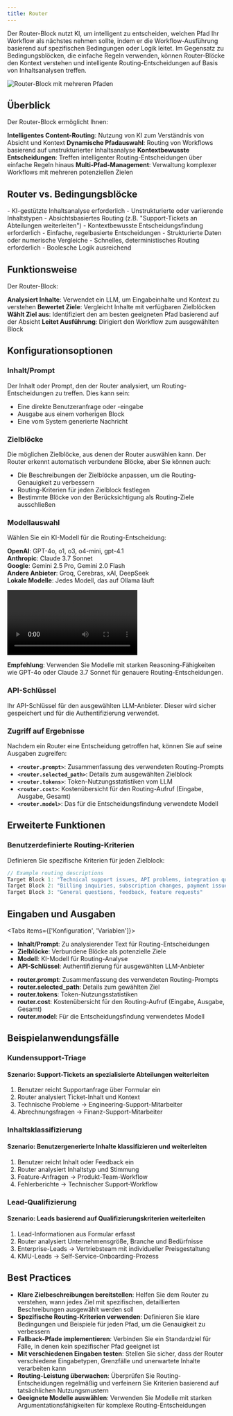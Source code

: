 ```yaml
---
title: Router
---
```



Der Router-Block nutzt KI, um intelligent zu entscheiden, welchen Pfad Ihr Workflow als nächstes nehmen sollte, indem er die Workflow-Ausführung basierend auf spezifischen Bedingungen oder Logik leitet. Im Gegensatz zu Bedingungsblöcken, die einfache Regeln verwenden, können Router-Blöcke den Kontext verstehen und intelligente Routing-Entscheidungen auf Basis von Inhaltsanalysen treffen.

<div className="flex justify-center">
  <Image
    src="/static/blocks/router.png"
    alt="Router-Block mit mehreren Pfaden"
    width={500}
    height={400}
    className="my-6"
  />
</div>

## Überblick

Der Router-Block ermöglicht Ihnen:

<Steps>
  <Step>
    <strong>Intelligentes Content-Routing</strong>: Nutzung von KI zum Verständnis von Absicht und Kontext
  </Step>
  <Step>
    <strong>Dynamische Pfadauswahl</strong>: Routing von Workflows basierend auf unstrukturierter Inhaltsanalyse
  </Step>
  <Step>
    <strong>Kontextbewusste Entscheidungen</strong>: Treffen intelligenter Routing-Entscheidungen über einfache Regeln hinaus
  </Step>
  <Step>
    <strong>Multi-Pfad-Management</strong>: Verwaltung komplexer Workflows mit mehreren potenziellen Zielen
  </Step>
</Steps>

## Router vs. Bedingungsblöcke

<Accordions>
  <Accordion title="Wann Router verwenden">
    - KI-gestützte Inhaltsanalyse erforderlich
    - Unstrukturierte oder variierende Inhaltstypen
    - Absichtsbasiertes Routing (z.B. "Support-Tickets an Abteilungen weiterleiten")
    - Kontextbewusste Entscheidungsfindung erforderlich
  </Accordion>
  <Accordion title="Wann Bedingung verwenden">
    - Einfache, regelbasierte Entscheidungen
    - Strukturierte Daten oder numerische Vergleiche
    - Schnelles, deterministisches Routing erforderlich
    - Boolesche Logik ausreichend
  </Accordion>
</Accordions>

## Funktionsweise

Der Router-Block:

<Steps>
  <Step>
    <strong>Analysiert Inhalte</strong>: Verwendet ein LLM, um Eingabeinhalte und Kontext zu verstehen
  </Step>
  <Step>
    <strong>Bewertet Ziele</strong>: Vergleicht Inhalte mit verfügbaren Zielblöcken
  </Step>
  <Step>
    <strong>Wählt Ziel aus</strong>: Identifiziert den am besten geeigneten Pfad basierend auf der Absicht
  </Step>
  <Step>
    <strong>Leitet Ausführung</strong>: Dirigiert den Workflow zum ausgewählten Block
  </Step>
</Steps>

## Konfigurationsoptionen

### Inhalt/Prompt

Der Inhalt oder Prompt, den der Router analysiert, um Routing-Entscheidungen zu treffen. Dies kann sein:

- Eine direkte Benutzeranfrage oder -eingabe
- Ausgabe aus einem vorherigen Block
- Eine vom System generierte Nachricht

### Zielblöcke

Die möglichen Zielblöcke, aus denen der Router auswählen kann. Der Router erkennt automatisch verbundene Blöcke, aber Sie können auch:

- Die Beschreibungen der Zielblöcke anpassen, um die Routing-Genauigkeit zu verbessern
- Routing-Kriterien für jeden Zielblock festlegen
- Bestimmte Blöcke von der Berücksichtigung als Routing-Ziele ausschließen

### Modellauswahl

Wählen Sie ein KI-Modell für die Routing-Entscheidung:

**OpenAI**: GPT-4o, o1, o3, o4-mini, gpt-4.1  \
**Anthropic**: Claude 3.7 Sonnet \
**Google**: Gemini 2.5 Pro, Gemini 2.0 Flash \
**Andere Anbieter**: Groq, Cerebras, xAI, DeepSeek \
**Lokale Modelle**: Jedes Modell, das auf Ollama läuft 

<div className="w-full max-w-2xl mx-auto overflow-hidden rounded-lg">
  <Video src="router-model-dropdown.mp4" width={500} height={350} />
</div>

**Empfehlung**: Verwenden Sie Modelle mit starken Reasoning-Fähigkeiten wie GPT-4o oder Claude 3.7 Sonnet für genauere Routing-Entscheidungen.

### API-Schlüssel

Ihr API-Schlüssel für den ausgewählten LLM-Anbieter. Dieser wird sicher gespeichert und für die Authentifizierung verwendet.

### Zugriff auf Ergebnisse

Nachdem ein Router eine Entscheidung getroffen hat, können Sie auf seine Ausgaben zugreifen:

- **`<router.prompt>`**: Zusammenfassung des verwendeten Routing-Prompts
- **`<router.selected_path>`**: Details zum ausgewählten Zielblock
- **`<router.tokens>`**: Token-Nutzungsstatistiken vom LLM
- **`<router.cost>`**: Kostenübersicht für den Routing-Aufruf (Eingabe, Ausgabe, Gesamt)
- **`<router.model>`**: Das für die Entscheidungsfindung verwendete Modell

## Erweiterte Funktionen

### Benutzerdefinierte Routing-Kriterien

Definieren Sie spezifische Kriterien für jeden Zielblock:

```javascript
// Example routing descriptions
Target Block 1: "Technical support issues, API problems, integration questions"
Target Block 2: "Billing inquiries, subscription changes, payment issues"
Target Block 3: "General questions, feedback, feature requests"
```

## Eingaben und Ausgaben

<Tabs items={['Konfiguration', 'Variablen']}>
  <Tab>
    <ul className="list-disc space-y-2 pl-6">
      <li>
        <strong>Inhalt/Prompt</strong>: Zu analysierender Text für Routing-Entscheidungen
      </li>
      <li>
        <strong>Zielblöcke</strong>: Verbundene Blöcke als potenzielle Ziele
      </li>
      <li>
        <strong>Modell</strong>: KI-Modell für Routing-Analyse
      </li>
      <li>
        <strong>API-Schlüssel</strong>: Authentifizierung für ausgewählten LLM-Anbieter
      </li>
    </ul>
  </Tab>
  <Tab>
    <ul className="list-disc space-y-2 pl-6">
      <li>
        <strong>router.prompt</strong>: Zusammenfassung des verwendeten Routing-Prompts
      </li>
      <li>
        <strong>router.selected_path</strong>: Details zum gewählten Ziel
      </li>
      <li>
        <strong>router.tokens</strong>: Token-Nutzungsstatistiken
      </li>
      <li>
        <strong>router.cost</strong>: Kostenübersicht für den Routing-Aufruf (Eingabe, Ausgabe, Gesamt)
      </li>
      <li>
        <strong>router.model</strong>: Für die Entscheidungsfindung verwendetes Modell
      </li>
    </ul>
  </Tab>
</Tabs>

## Beispielanwendungsfälle

### Kundensupport-Triage

<div className="mb-4 rounded-md border p-4">
  <h4 className="font-medium">Szenario: Support-Tickets an spezialisierte Abteilungen weiterleiten</h4>
  <ol className="list-decimal pl-5 text-sm">
    <li>Benutzer reicht Supportanfrage über Formular ein</li>
    <li>Router analysiert Ticket-Inhalt und Kontext</li>
    <li>Technische Probleme → Engineering-Support-Mitarbeiter</li>
    <li>Abrechnungsfragen → Finanz-Support-Mitarbeiter</li>
  </ol>
</div>

### Inhaltsklassifizierung

<div className="mb-4 rounded-md border p-4">
  <h4 className="font-medium">Szenario: Benutzergenerierte Inhalte klassifizieren und weiterleiten</h4>
  <ol className="list-decimal pl-5 text-sm">
    <li>Benutzer reicht Inhalt oder Feedback ein</li>
    <li>Router analysiert Inhaltstyp und Stimmung</li>
    <li>Feature-Anfragen → Produkt-Team-Workflow</li>
    <li>Fehlerberichte → Technischer Support-Workflow</li>
  </ol>
</div>

### Lead-Qualifizierung

<div className="mb-4 rounded-md border p-4">
  <h4 className="font-medium">Szenario: Leads basierend auf Qualifizierungskriterien weiterleiten</h4>
  <ol className="list-decimal pl-5 text-sm">
    <li>Lead-Informationen aus Formular erfasst</li>
    <li>Router analysiert Unternehmensgröße, Branche und Bedürfnisse</li>
    <li>Enterprise-Leads → Vertriebsteam mit individueller Preisgestaltung</li>
    <li>KMU-Leads → Self-Service-Onboarding-Prozess</li>
  </ol>
</div>

## Best Practices

- **Klare Zielbeschreibungen bereitstellen**: Helfen Sie dem Router zu verstehen, wann jedes Ziel mit spezifischen, detaillierten Beschreibungen ausgewählt werden soll
- **Spezifische Routing-Kriterien verwenden**: Definieren Sie klare Bedingungen und Beispiele für jeden Pfad, um die Genauigkeit zu verbessern
- **Fallback-Pfade implementieren**: Verbinden Sie ein Standardziel für Fälle, in denen kein spezifischer Pfad geeignet ist
- **Mit verschiedenen Eingaben testen**: Stellen Sie sicher, dass der Router verschiedene Eingabetypen, Grenzfälle und unerwartete Inhalte verarbeiten kann
- **Routing-Leistung überwachen**: Überprüfen Sie Routing-Entscheidungen regelmäßig und verfeinern Sie Kriterien basierend auf tatsächlichen Nutzungsmustern
- **Geeignete Modelle auswählen**: Verwenden Sie Modelle mit starken Argumentationsfähigkeiten für komplexe Routing-Entscheidungen
